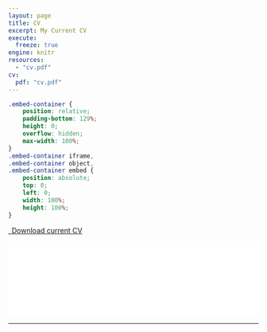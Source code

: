 ```yaml
---
layout: page
title: CV
excerpt: My Current CV
execute:
  freeze: true  
engine: knitr 
resources:
  - "cv.pdf"
cv:
  pdf: "cv.pdf"
---
```


```css
.embed-container {
    position: relative;
    padding-bottom: 129%;
    height: 0;
    overflow: hidden;
    max-width: 100%;
}
.embed-container iframe,
.embed-container object,
.embed-container embed {
    position: absolute;
    top: 0;
    left: 0;
    width: 100%;
    height: 100%;
}
```

```{=html}
<p class="text-center">
  <a class="btn btn-primary btn-lg cv-download" href="`r rmarkdown::metadata$cv$pdf`" target="_blank">
    <i class="fa-solid fa-file-arrow-down"></i>&ensp;Download current CV
  </a>
</p>
<div class="embed-container">
  <iframe src="`r rmarkdown::metadata$cv$pdf`#toolbar=0" style="border: 0.5px;width: 100%;"></iframe>
</div>
```
---

